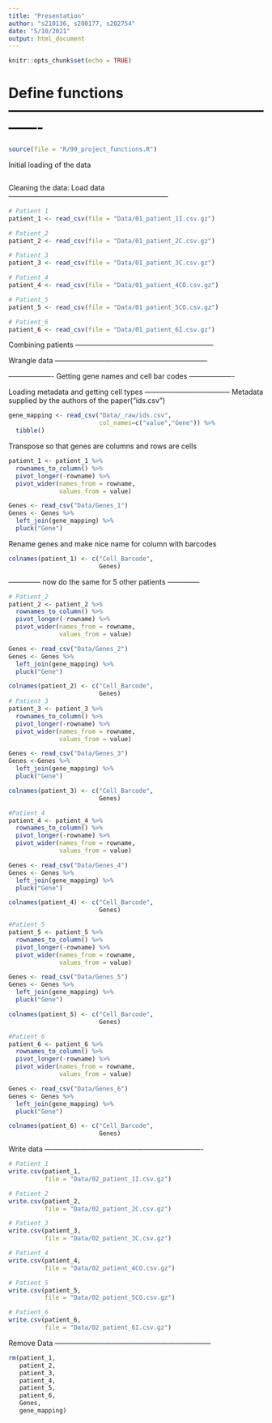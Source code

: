 ```yaml
---
title: "Presentation"
author: "s210136, s200177, s202754"
date: "5/10/2021"
output: html_document
---
```


```r
knitr::opts_chunk$set(echo = TRUE)
```

# Define functions -------------------------------------------------------------

```r
source(file = "R/99_project_functions.R")
```


Initial loading of the data

```r

```











Cleaning the data:
Load data --------------------------------------------------------------------

```r
# Patient 1
patient_1 <- read_csv(file = "Data/01_patient_1I.csv.gz")

# Patient_2
patient_2 <- read_csv(file = "Data/01_patient_2C.csv.gz")

# Patient_3
patient_3 <- read_csv(file = "Data/01_patient_3C.csv.gz")

# Patient_4
patient_4 <- read_csv(file = "Data/01_patient_4CO.csv.gz")

# Patient_5
patient_5 <- read_csv(file = "Data/01_patient_5CO.csv.gz")

# Patient_6
patient_6 <- read_csv(file = "Data/01_patient_6I.csv.gz")

```


Combining patients -----------------------------------------------------------

Wrangle data -----------------------------------------------------------------

 ------------------- Getting gene names and cell bar codes -------------------

Loading metadata and getting cell types ------------------------------------
Metadata supplied by the authors of the paper("ids.csv")

```r
gene_mapping <- read_csv("Data/_raw/ids.csv",
                         col_names=c("value","Gene")) %>%
  tibble()

```

Transpose so that genes are columns and rows are cells

```r
patient_1 <- patient_1 %>% 
  rownames_to_column() %>%  
  pivot_longer(-rowname) %>% 
  pivot_wider(names_from = rowname,
              values_from = value)

Genes <- read_csv("Data/Genes_1")
Genes <- Genes %>%
  left_join(gene_mapping) %>%
  pluck("Gene")

```


Rename genes and make nice name for column with barcodes

```r
colnames(patient_1) <- c("Cell_Barcode",
                         Genes)

```


-------------- now do the same for 5 other patients --------------


```r
# Patient_2
patient_2 <- patient_2 %>%
  rownames_to_column() %>%  
  pivot_longer(-rowname) %>% 
  pivot_wider(names_from = rowname,
              values_from = value)

Genes <- read_csv("Data/Genes_2")
Genes <- Genes %>% 
  left_join(gene_mapping) %>% 
  pluck("Gene")

colnames(patient_2) <- c("Cell_Barcode",
                         Genes)
# Patient_3
patient_3 <- patient_3 %>% 
  rownames_to_column() %>%  
  pivot_longer(-rowname) %>% 
  pivot_wider(names_from = rowname,
              values_from = value)

Genes <- read_csv("Data/Genes_3")
Genes <-Genes %>% 
  left_join(gene_mapping) %>% 
  pluck("Gene")

colnames(patient_3) <- c("Cell_Barcode",
                         Genes)

#Patient_4               
patient_4 <- patient_4 %>% 
  rownames_to_column() %>%  
  pivot_longer(-rowname) %>% 
  pivot_wider(names_from = rowname,
              values_from = value)

Genes <- read_csv("Data/Genes_4")
Genes <- Genes %>% 
  left_join(gene_mapping) %>% 
  pluck("Gene")

colnames(patient_4) <- c("Cell_Barcode",
                         Genes)

#Patient_5               
patient_5 <- patient_5 %>% 
  rownames_to_column() %>%  
  pivot_longer(-rowname) %>% 
  pivot_wider(names_from = rowname,
              values_from = value)

Genes <- read_csv("Data/Genes_5")
Genes <- Genes %>% 
  left_join(gene_mapping) %>% 
  pluck("Gene")

colnames(patient_5) <- c("Cell_Barcode",
                         Genes)

#Patient_6                
patient_6 <- patient_6 %>% 
  rownames_to_column() %>%  
  pivot_longer(-rowname) %>% 
  pivot_wider(names_from = rowname, 
              values_from = value)

Genes <- read_csv("Data/Genes_6")
Genes <- Genes %>% 
  left_join(gene_mapping) %>% 
  pluck("Gene")

colnames(patient_6) <- c("Cell_Barcode",
                         Genes)

```




 Write data -------------------------------------------------------------------
 
 
```r
# Patient_1
write.csv(patient_1,
          file = "Data/02_patient_1I.csv.gz")

# Patient_2
write.csv(patient_2,
          file = "Data/02_patient_2C.csv.gz")

# Patient_3
write.csv(patient_3,
          file = "Data/02_patient_3C.csv.gz")

# Patient_4
write.csv(patient_4,
          file = "Data/02_patient_4CO.csv.gz")

# Patient_5
write.csv(patient_5,
          file = "Data/02_patient_5CO.csv.gz")

# Patient_6
write.csv(patient_6,
          file = "Data/02_patient_6I.csv.gz")
```
 
 


Remove Data ------------------------------------------------------------------

```r
rm(patient_1,
   patient_2,
   patient_3,
   patient_4,
   patient_5,
   patient_6,
   Genes,
   gene_mapping)

```


